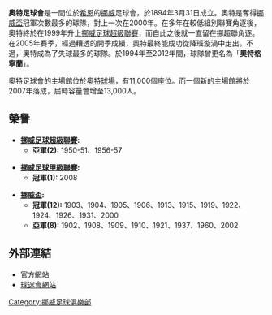 {{unreferenced|time=2018-10-07T06:37:27+00:00}}
{{noteTA|G1=足球|}}
{{Football club infobox
| clubname     = 奧特
| image        = 
| fullname     = Odds Ballklubb
| nickname     = ''Oddrane''
| founded      = 1894年
| city         = [[希恩|希恩]]
| ground       = [[奧特球場|奧特球場]]
| capacity     = 11,000
| chairman     = [[Tore_Andersen|Tore Andersen]]
| manager      = [[Dag-Eilev_Fagermo|Dag-Eilev Fagermo]]
| league       = [[挪威足球超級聯賽|挪威足球超級聯賽]]
| season       = 2021
| position     = 挪超，第 13 位
| shirtsupplier= 
| shirtsponsors= 
| pattern_la1=_shoulder_stripes_black_stripes_half|pattern_b1=_shoulder_stripes_black_stripes|pattern_ra1=_shoulder_stripes_black_stripes_half
| leftarm1=FFFFFF|body1=FFFFFF|rightarm1=FFFFFF|shorts1=000000|socks1=FFFFFF
| pattern_la2=|pattern_b2=_denh06|pattern_ra2=
| leftarm2=000000 |body2=000000|rightarm2=000000|shorts2=000000|socks2=000000
}}

'''奧特足球會'''是一間位於[[希恩|希恩]]的[[挪威|挪威]]足球會，於1894年3月31日成立。奧特是奪得[[挪威盃|挪威盃]]冠軍次數最多的球隊，對上一次在2000年。在多年在較低組別聯賽角逐後，奧特終於在1999年升上[[挪威足球超級聯賽|挪威足球超級聯賽]]，而自此之後就一直留在挪超聯角逐。在2005年賽季，經過糟透的開季成績，奧特最終能成功從降班漩渦中走出。不過，奧特成為了失球最多的球隊。於1994年至2012年間，球隊曾更名為「'''奧特格寧蘭'''」。

奧特足球會的主場館位於[[奧特球場|奧特球場]]，有11,000個座位。而一個新的主場館將於2007年落成，屆時容量會增至13,000人。

== 榮譽 ==
* '''[[挪威足球超級聯賽|挪威足球超級聯賽]]:'''
** '''亞軍(2):''' 1950-51、1956-57

* '''[[挪威足球甲級聯賽|挪威足球甲級聯賽]]:'''
** '''冠軍(1):''' 2008

* '''[[挪威盃|挪威盃]]:'''
** '''冠軍(12):''' 1903、1904、1905、1906、1913、1915、1919、1922、1924、1926、1931、2000
** '''亞軍(8):''' 1902、1908、1909、1910、1921、1937、1960、2002

== 外部連結 ==
* [https://web.archive.org/web/20101223135230/http://oddgrenland.no/ 官方網站]
* [http://www.oddrane.no 球迷會網站] {{Wayback|url=http://www.oddrane.no/ |date=20151126005310 }}

{{挪超}}

{{DEFAULTSORT:Odd Grenland}}
[[Category:挪威足球俱樂部|Category:挪威足球俱樂部]]